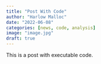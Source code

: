 ```yaml
---
title: "Post With Code"
author: "Harlow Malloc"
date: "2022-06-08"
categories: [news, code, analysis]
image: "image.jpg"
draft: true
---
```


This is a post with executable code.
